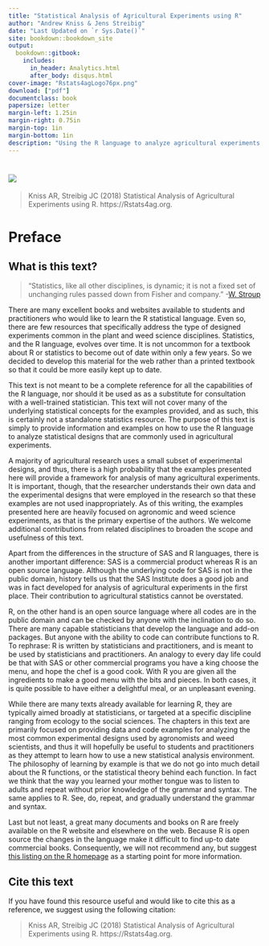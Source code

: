 ```yaml
--- 
title: "Statistical Analysis of Agricultural Experiments using R"
author: "Andrew Kniss & Jens Streibig"
date: "Last Updated on `r Sys.Date()`"
site: bookdown::bookdown_site
output: 
  bookdown::gitbook:
    includes:
      in_header: Analytics.html
      after_body: disqus.html
cover-image: "Rstats4agLogo76px.png"
download: ["pdf"]
documentclass: book
papersize: letter
margin-left: 1.25in
margin-right: 0.75in
margin-top: 1in
margin-bottom: 1in
description: "Using the R language to analyze agricultural experiments."
---
```


# <img src="Rstats4agLogo76px.png" /> {-}

> Kniss AR, Streibig JC (2018) Statistical Analysis of Agricultural Experiments using R.  https://Rstats4ag.org. 

# Preface {-}

## What is this text? {-}

> "Statistics, like all other disciplines, is dynamic; it is not a fixed set of unchanging rules passed down from Fisher and company." -[W. Stroup](https://dl.sciencesocieties.org/publications/aj/articles/107/2/811)

There are many excellent books and websites available to students and practitioners who would like to learn the R statistical language. Even so, there are few resources that specifically address the type of designed experiments common in the plant and weed science disciplines. Statistics, and the R language, evolves over time. It is not uncommon for a textbook about R or statistics to become out of date within only a few years. So we decided to develop this material for the web rather than a printed textbook so that it could be more easily kept up to date.

This text is not meant to be a complete reference for all the capabilities of the R language, nor should it be used as as a substitute for consultation with a well-trained statistician. This text will not cover many of the underlying statistical concepts for the examples provided, and as such, this is certainly not a standalone statistics resource. The purpose of this text is simply to provide information and examples on how to use the R language to analyze statistical designs that are commonly used in agricultural experiments.

A majority of agricultural research uses a small subset of experimental designs, and thus, there is a high probability that the examples presented here will provide a framework for analysis of many agricultural experiments. It is important, though, that the researcher understands their own data and the experimental designs that were employed in the research so that these examples are not used inappropriately. As of this writing, the examples presented here are heavily focused on agronomic and weed science experiments, as that is the primary expertise of the authors. We welcome additional contributions from related disciplines to broaden the scope and usefulness of this text.

Apart from the differences in the structure of SAS and R languages, there is another important difference: SAS is a commercial product whereas R is an open source language. Although the underlying code for SAS is not in the public domain, history tells us that the SAS Institute does a good job and was in fact developed for analysis of agricultural experiments in the first place. Their contribution to agricultural statistics cannot be overstated. 

R, on the other hand is an open source language where all codes are in the public domain and can be checked by anyone with the inclination to do so. There are many capable statisticians that develop the language and add-on packages. But anyone with the ability to code can contribute functions to R. To rephrase: R is written by statisticians and practitioners, and is meant to be used by statisticians and practitioners. An analogy to every day life could be that with SAS or other commercial programs you have a king choose the menu, and hope the chef is a good cook. With R you are given all the ingredients to make a good menu with the bits and pieces. In both cases, it is quite possible to have either a delightful meal, or an unpleasant evening.

While there are many texts already available for learning R, they are typically aimed broadly at statisticians, or targeted at a specific discipline ranging from ecology to the social sciences. The chapters in this text are primarily focused on providing data and code examples for analyzing the most common experimental designs used by agronomists and weed scientists, and thus it will hopefully be useful to students and practitioners as they attempt to learn how to use a new statistical analysis environment. The philosophy of learning by example is that we do not go into much detail about the R functions, or the statistical theory behind each function. In fact we think that the way you learned your mother tongue was to listen to adults and repeat without prior knowledge of the grammar and syntax. The same applies to R. See, do, repeat, and gradually understand the grammar and syntax.

Last but not least, a great many documents and books on R are freely available on the R website and elsewhere on the web.  Because R is open source the changes in the language make it difficult to find up-to date commercial books. Consequently, we will not recommend any, but suggest [this listing on the R homepage](http://cran.r-project.org/other-docs.html) as a starting point for more information.

## Cite this text {-}

If you have found this resource useful and would like to cite this as a reference, we suggest using the following citation:

> Kniss AR, Streibig JC (2018) Statistical Analysis of Agricultural Experiments using R. https://Rstats4ag.org. <span id="datetime"></span>

<script>
var dt = new Date();
document.getElementById("datetime").innerHTML = dt.toLocaleDateString();
</script>
